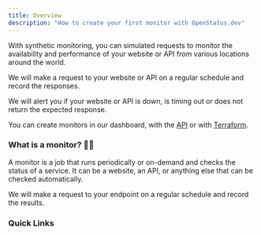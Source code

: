 ```yaml
---
title: Overview
description: "How to create your first monitor with OpenStatus.dev"
---
```



With synthetic monitoring, you can simulated requests to monitor the availability and performance of
your website or API from various locations around the world.

We will make a request to your website or API on a regular schedule and record the
responses.

We will alert you if your website or API is down, is timing out or does not return the expected response.

You can create monitors in our dashboard, with the [API](https://api.openstatus.dev/v1#tag/monitor/POST/monitor) or with [Terraform](/tools/terraform).


### What is a monitor? 🧑‍🏫

A monitor is a job that runs periodically or on-demand and checks the status of a service. It
can be a website, an API, or anything else that can be checked automatically.

We will make a request to your endpoint on a regular schedule and record the results.

### Quick Links

<CardGrid>
    <LinkCard 
        title="Assertions" 
        href="/monitoring/customization/assertions"
    />
    <LinkCard 
        title="Frequency" 
        href="/monitoring/customization/frequency"
    />
    <LinkCard 
        title="Regions" 
        href="/monitoring/customization/regions"
    />
    <LinkCard 
        title="Timing" 
        href="/monitoring/customization/timing"
    />
</CardGrid>

